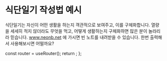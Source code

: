 # 식단일기 작성법 예시

식단일기는 자신이 어떤 생활을 하는지 객관적으로 보여주고, 이를 구체화합니다. 열량을 세세히 적지 않더라도 무엇을 먹고, 어떻게 생활하는지 구체화하면 많은 분이 놀라리라 믿습니다. www.neonb.net 에 가시면 빈 노트를 내려받을 수 있습니다. 한번 출력해서 사용해보시면 어떨까요?



  const router = useRouter();
  return <PageKey route={router.pathname} />;
};

<Final />
